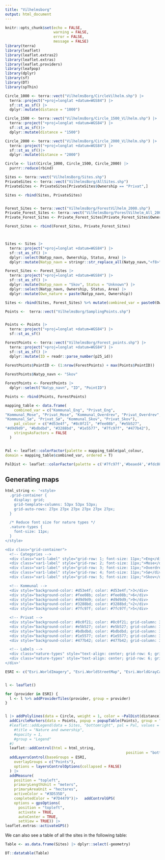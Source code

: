 ```yaml
---
title: "Vilhelmsborg"
output: html_document
---
```


```r
knitr::opts_chunk$set(echo = FALSE,
                      warning = FALSE,
                      error = FALSE,
                      message = FALSE)
library(terra)
library(leaflet)
library(leaflet.extras2)
library(leaflet.extras)
library(leaflet.providers)
library(leafpop)
library(dplyr)
library(sf)
library(DT)
library(spThin)

Circle_1000 <- terra::vect("VilhelmsBorg/CircleVilhelm.shp") |> 
  terra::project("+proj=longlat +datum=WGS84") |> 
  sf::st_as_sf() |> 
  dplyr::mutate(distance = "1000")

Circle_1500 <- terra::vect("VilhelmsBorg/Circle_1500_Vilhelm.shp") |> 
  terra::project("+proj=longlat +datum=WGS84") |> 
  sf::st_as_sf()|> 
  dplyr::mutate(distance = "1500")

Circle_2000 <- terra::vect("VilhelmsBorg/Circle_2000_Vilhelm.shp") |> 
  terra::project("+proj=longlat +datum=WGS84") |> 
  sf::st_as_sf()|> 
  dplyr::mutate(distance = "2000")

Circle <- list(Circle_1000, Circle_1500, Circle_2000) |> 
  purrr::reduce(rbind)

Sites <- terra::vect("VilhelmsBorg/Sites.shp")
PrivateSites <- terra::vect("VilhelmsBorg/AllSites.shp")
PrivateSites <- PrivateSites[PrivateSites$Ownership == "Privat",]

Sites <- rbind(Sites, PrivateSites)


Forest_Sites <- terra::vect("VilhelmsBorg/ForestVilhelm_2000.shp")
Private_Forest_Sites <- terra::vect("VilhelmsBorg/ForestVilhelm_All_2000.shp")
Private_Forest_Sites <- Private_Forest_Sites[Private_Forest_Sites$Ownership == "Privat",]

Forest_Sites <- rbind(Forest_Sites, Private_Forest_Sites)



Sites <- Sites |> 
  terra::project("+proj=longlat +datum=WGS84") |> 
  sf::st_as_sf() |> 
  dplyr::select(Natyp_navn, Ownership, Status, Area) |> 
  dplyr::mutate(Natyp_navn = stringr::str_replace_all(Natyp_navn,"<f8>", "ø"), Own_nature = paste(Natyp_navn, Ownership))

Forest_Sites <- Forest_Sites |> 
  terra::project("+proj=longlat +datum=WGS84") |> 
  sf::st_as_sf() |> 
  dplyr::mutate(Natyp_navn = "Skov", Status = "Unknown") |> 
  dplyr::select(Natyp_navn, Ownership, Status, Area) |> 
  dplyr::mutate(Own_nature = paste(Natyp_navn, Ownership))

Sites <- rbind(Sites, Forest_Sites) %>% mutate(combined_var = paste0(Ownership, "_", Natyp_navn))

Points <-  terra::vect("VilhelmsBorg/SamplingPoints.shp")


Points <- Points |> 
  terra::project("+proj=longlat +datum=WGS84") |> 
  sf::st_as_sf()

ForestPoints <- terra::vect("VilhelmsBorg/Forest_points.shp") |> 
  terra::project("+proj=longlat +datum=WGS84") |> 
  sf::st_as_sf() |> 
  dplyr::mutate(ID = readr::parse_number(p25_id))

ForestPoints$PointID <- (1:nrow(ForestPoints) + max(Points$PointID))
  
ForestPoints$Natyp_navn <- "Skov"

ForestPoints <- ForestPoints |> 
  dplyr::select("Natyp_navn", "ID", "PointID")

Points <- rbind(Points, ForestPoints)

mapping_table <- data.frame(
    combined_var = c("Kommunal_Eng", "Privat_Eng", 
"Kommunal_Mose", "Privat_Mose", "Kommunal_Overdrev", "Privat_Overdrev", 
"Kommunal_Sø", "Privat_Sø", "Kommunal_Skov", "Privat_Skov"),
    pal_colour = c("#d53e4f", "#8c0f21", "#fee08b", "#e5b527", 
"#d9d9d9", "#bdbdbd", "#3288bd", "#1e5577", "#7fc97f", "#477b42"),
    stringsAsFactors = FALSE
  )


Pal <- leaflet::colorFactor(palette = mapping_table$pal_colour, 
domain = mapping_table$combined_var, ordered = T)

PalDist <- leaflet::colorFactor(palette = c('#7fc97f','#beaed4','#fdc086'), domain = sort(unique(Circle$distance)))
```

## Generating maps

```r
html_string <- '<style>
  .grid-container {
    display: grid;
    grid-template-columns: 53px 53px 53px;
    grid-auto-rows: 27px 27px 27px 27px 27px 27px;
  }

  /* Reduce font size for nature types */
  .nature-types {
    font-size: 11px;
  }
</style>

<div class="grid-container">
  <!-- Categories -->
  <div class="var1-label" style="grid-row: 1; font-size: 11px;">Eng</div>
  <div class="var1-label" style="grid-row: 2; font-size: 11px;">Mose</div>
  <div class="var1-label" style="grid-row: 3; font-size: 11px;">Overdrev</div>
  <div class="var1-label" style="grid-row: 4; font-size: 11px;">Sø</div>
  <div class="var1-label" style="grid-row: 5; font-size: 11px;">Skov</div>

  <!-- Kommunal -->
  <div style="background-color: #d53e4f; color: #d53e4f;">3</div>
  <div style="background-color: #fee08b; color: #fee08b;">6</div>
  <div style="background-color: #d9d9d9; color: #d9d9d9;">9</div>
  <div style="background-color: #3288bd; color: #3288bd;">2</div>
  <div style="background-color: #7fc97f; color: #7fc97f;">5</div>

  <!-- Privat -->
  <div style="background-color: #8c0f21; color: #8c0f21; grid-column: 3; grid-row: 1;">8</div>
  <div style="background-color: #e5b527; color: #e5b527; grid-column: 3; grid-row: 2;">1</div>
  <div style="background-color: #bdbdbd; color: #bdbdbd; grid-column: 3; grid-row: 3;">4</div>
  <div style="background-color: #1e5577; color: #1e5577; grid-column: 3; grid-row: 4;">7</div>
  <div style="background-color: #477b42; color: #477b42; grid-column: 3; grid-row: 5;">6</div>

  <!-- Labels -->
  <div class="nature-types" style="text-align: center; grid-row: 6; grid-column: 2;">Kommunal</div>
  <div class="nature-types" style="text-align: center; grid-row: 6; grid-column: 3;">Privat</div>
</div>'
```


```r
ESRI <- c("Esri.WorldImagery", "Esri.WorldStreetMap", "Esri.WorldGrayCanvas")


l <- leaflet() 

for (provider in ESRI) {
  l <- l %>% addProviderTiles(provider, group = provider)
}


l |> addPolylines(data = Circle, weight = 1, color = ~PalDist(distance)) |> addPolygons(data = Sites, color = ~Pal(combined_var), weight = 1, opacity = 0.8, popup = popupTable(Sites)) |> 
  addCircleMarkers(data = Points, popup = popupTable(Points), group = "Points", radius = 3) |> 
  #leaflet::addLegend(data = Sites, "bottomright", pal = Pal, values = ~combined_var,
    #title = "Nature and ownership",
    #opacity = 1,
    #group = "Legend"
  #) 
  leaflet::addControl(html = html_string,
                                                       position = "bottomleft") |>  
  addLayersControl(baseGroups = ESRI,
    overlayGroups = c("Points"),
    options = layersControlOptions(collapsed = FALSE)
  ) |> 
  addMeasure(
    position = "topleft",
    primaryLengthUnit = "meters",
    primaryAreaUnit = "hectares",
    activeColor = "#3D535D",
    completedColor = "#7D4479")|>   addControlGPS(
    options = gpsOptions(
      position = "topleft",
      activate = TRUE, 
      autoCenter = TRUE,
      setView = TRUE)) |> 
leaflet.extras::activateGPS()
```

We can also see a table of all the sites in the following table:

```r
Table <- as.data.frame(Sites) |> dplyr::select(-geometry)

DT::datatable(Table)
```